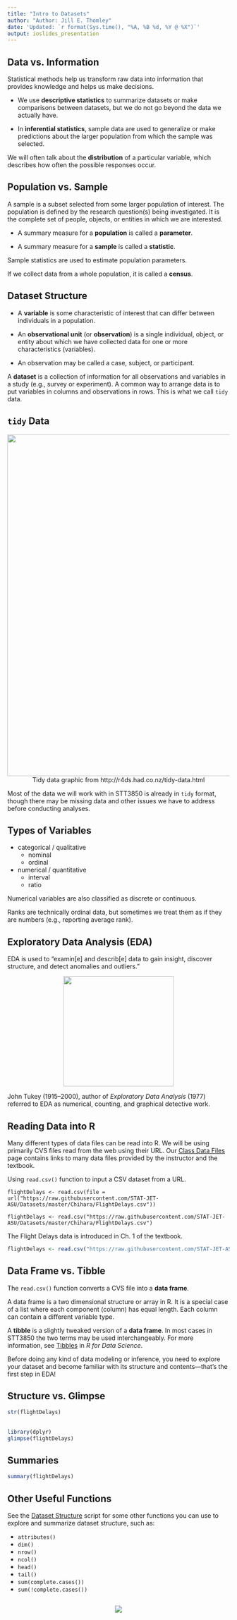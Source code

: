 ```yaml
---
title: "Intro to Datasets"
author: "Author: Jill E. Thomley"
date: 'Updated: `r format(Sys.time(), "%A, %B %d, %Y @ %X")`'
output: ioslides_presentation
---
```


## Data vs. Information

Statistical methods help us transform raw data into information that provides knowledge and helps us make decisions.

* We use **descriptive statistics** to summarize datasets or make comparisons between datasets, but we do not go beyond the data we actually have. 

* In **inferential statistics**, sample data are used to generalize or make predictions about the larger population from which the sample was selected.

We will often talk about the **distribution** of a particular variable, which describes how often the possible responses occur.


## Population vs. Sample

A sample is a subset selected from some larger population of interest. The  population is defined by the research question(s) being investigated. It is the complete set of people, objects, or entities in which we are interested.

* A summary measure for a __population__ is called a __parameter__.

* A summary measure for a __sample__ is called a __statistic__.

Sample statistics are used to estimate population parameters.

If we collect data from a whole population, it is called a __census__.


## Dataset Structure

* A __variable__ is some characteristic of interest that can differ between individuals in a population.

* An __observational unit__ (or __observation__) is a single individual, object, or entity about which we have collected data for one or more characteristics (variables).

* An observation may be called a case, subject, or participant.

A __dataset__ is a collection of information for all observations and variables in a study (e.g., survey or experiment). A common way to arrange data is to put variables in columns and observations in rows. This is what we call `tidy` data. 


## `tidy` Data

<p style="text-align:center"><img src="https://d33wubrfki0l68.cloudfront.net/6f1ddb544fc5c69a2478e444ab8112fb0eea23f8/91adc/images/tidy-1.png" width = 775><br>
Tidy data graphic from http://r4ds.had.co.nz/tidy-data.html</p>

<p>Most of the data we will work with in STT3850 is already in `tidy` format, though there may be missing data and other issues we have to address before conducting analyses.</p>


## Types of Variables

* categorical / qualitative
    + nominal
    + ordinal

* numerical / quantitative
    + interval
    + ratio

Numerical variables are also classified as discrete or continuous.

Ranks are technically ordinal data, but sometimes we treat them as if they are numbers (e.g., reporting average rank).


## Exploratory Data Analysis (EDA)

EDA is used to "examin[e] and describ[e] data to gain insight, discover structure, and detect anomalies and outliers."

<p style="text-align:center"><img src="http://www.gstatic.com/hostedimg/40cab8ae05c45196_large" height = 250></p>

John Tukey (1915--2000), author of _Exploratory Data Analysis_ (1977) referred to EDA as numerical, counting, and graphical detective work.


## Reading Data into R

Many different types of data files can be read into R. We will be using primarily CVS files read from the web using their URL. Our [Class Data Files](https://stat-jet-asu.github.io/Datasets/DatasetList.html) page contains links to many data files provided by the instructor and the textbook.

Using `read.csv()` function to input a CSV dataset from a URL.

`flightDelays <- read.csv(file = url("https://raw.githubusercontent.com/STAT-JET-ASU/Datasets/master/Chihara/FlightDelays.csv"))`


`flightDelays <- read.csv("https://raw.githubusercontent.com/STAT-JET-ASU/Datasets/master/Chihara/FlightDelays.csv")`

The Flight Delays data is introduced in Ch. 1 of the textbook.

```r
flightDelays <- read.csv("https://raw.githubusercontent.com/STAT-JET-ASU/Datasets/master/Chihara/FlightDelays.csv")
```


## Data Frame vs. Tibble

The `read.csv()` function converts a CVS file into a __data frame__.

A data frame is a two dimensional structure or array in R. It is a special case of a list where each component (column) has equal length. Each column can contain a different variable type.

A __tibble__ is a slightly tweaked version of a __data frame__. In most cases in STT3850 the two terms may be used interchangeably. For more information, see [Tibbles](http://r4ds.had.co.nz/tibbles.html) in _R for Data Science_.

Before doing any kind of data modeling or inference, you need to explore your dataset and become familiar with its structure and contents---that's the first step in EDA!


## Structure vs. Glimpse

```r
str(flightDelays)
```


##

```r
library(dplyr)
glimpse(flightDelays)
```


## Summaries

```r
summary(flightDelays)
```


## Other Useful Functions

See the [Dataset Structure](https://raw.githubusercontent.com/STAT-JET-ASU/Scripts/master/Dataset-Structure.R?token=ALn2zRXOJWr_OeL4Q8lMeUQSYnE0dVjDks5biDhwwA%3D%3D) script for some other functions you can use to explore and summarize dataset structure, such as:

* `attributes()`
* `dim()`
* `nrow()`
* `ncol()`
* `head()`
* `tail()`
* `sum(complete.cases())`
* `sum(!complete.cases())`


## 

<p style="text-align:center"><img src="https://stat-jet-asu.github.io/Moodlepics/swimmingindata.jpg"></p>

